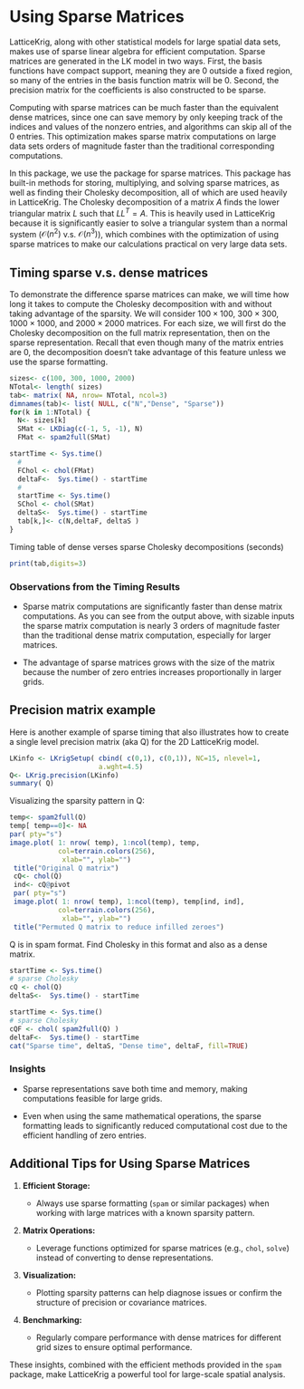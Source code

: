 <!-- title: "LatticeKrig Vignette"
author: "Matthew Iverson, Douglas Nychka"
date: "7/15/2019"
output: 
  pdf_document:
      toc: true
      number_sections: true
knit: (function(inputFile, encoding) { 
          rmarkdown::render(inputFile,
                        encoding=encoding, 
                        output_file='LatticeKrigVignette.pdf') })
-->

# Using Sparse Matrices

LatticeKrig, along with other statistical models for large spatial data sets, makes use of sparse linear algebra for efficient computation. Sparse matrices are generated in the LK model in two ways. First, the basis functions have compact support, meaning they are 0 outside a fixed region, so many of the entries in the basis function matrix will be 0. Second, the precision matrix for the coefficients is also constructed to be sparse.  

Computing with sparse matrices can be much faster than the equivalent dense matrices, since one can save memory by only keeping track of the indices and values of the nonzero entries, and algorithms can skip all of the 0 entries. This optimization makes sparse matrix computations on large data sets orders of magnitude faster than the traditional corresponding computations.

In this package, we use the \ttt{spam} package for sparse matrices. This package has built-in methods for storing, multiplying, and solving sparse matrices, as well as finding their Cholesky decomposition, all of which are used heavily in LatticeKrig. The Cholesky decomposition of a matrix $A$ finds the lower triangular matrix $L$ such that $L L^T = A$. This is heavily used in LatticeKrig because it is significantly easier to solve a triangular system than a normal system ($\mathcal O(n^2)$ v.s. $\mathcal O(n^3)$), which combines with the optimization of using sparse matrices to make our calculations practical on very large data sets. 

## Timing sparse v.s. dense matrices

To demonstrate the difference sparse matrices can make, we will time how long it takes to compute the Cholesky decomposition with and without taking advantage of the sparsity. We will consider $100 \times 100$, $300 \times 300$, $1000 \times 1000$, and $2000 \times 2000$ matrices. For each size, we will first do the Cholesky decomposition on the full matrix representation, then on the sparse representation. Recall that even though many of the matrix entries are 0, the decomposition doesn't take advantage of this feature unless we use the sparse formatting.

```r
sizes<- c(100, 300, 1000, 2000)
NTotal<- length( sizes)
tab<- matrix( NA, nrow= NTotal, ncol=3)
dimnames(tab)<- list( NULL, c("N","Dense", "Sparse"))
for(k in 1:NTotal) {
  N<- sizes[k]
  SMat <- LKDiag(c(-1, 5, -1), N)
  FMat <- spam2full(SMat)

startTime <- Sys.time()
  # 
  FChol <- chol(FMat)
  deltaF<-  Sys.time() - startTime
  #
  startTime <- Sys.time()
  SChol <- chol(SMat)
  deltaS<-  Sys.time() - startTime
  tab[k,]<- c(N,deltaF, deltaS ) 
}  
```

Timing table of dense verses sparse Cholesky decompositions (seconds)
```r
print(tab,digits=3)
```


### Observations from the Timing Results

- Sparse matrix computations are significantly faster than dense matrix computations. As you can see from the output above, with sizable inputs the sparse matrix computation is nearly 3 orders of magnitude   faster than the traditional dense matrix computation, especially for larger matrices.

- The advantage of sparse matrices grows with the size of the matrix because the number of zero entries increases proportionally in larger grids.

## Precision matrix example
Here is another example of sparse timing that also illustrates how to create a 
single level precision matrix  (aka Q) for the 2D LatticeKrig model. 

```r
LKinfo <- LKrigSetup( cbind( c(0,1), c(0,1)), NC=15, nlevel=1,
                      a.wght=4.5)
Q<- LKrig.precision(LKinfo)
summary( Q)
```

Visualizing the sparsity pattern in Q:

```r
temp<- spam2full(Q)
temp[ temp==0]<- NA
par( pty="s")
image.plot( 1: nrow( temp), 1:ncol(temp), temp, 
            col=terrain.colors(256),
             xlab="", ylab="")
 title("Original Q matrix")
 cQ<- chol(Q)
 ind<- cQ@pivot
 par( pty="s")
 image.plot( 1: nrow( temp), 1:ncol(temp), temp[ind, ind], 
            col=terrain.colors(256),
             xlab="", ylab="")
 title("Permuted Q matrix to reduce infilled zeroes")
```

Q is in spam format. Find Cholesky in this format and also as a dense matrix.

```r
startTime <- Sys.time()
# sparse Cholesky 
cQ <- chol(Q)
deltaS<-  Sys.time() - startTime

startTime <- Sys.time()
# sparse Cholesky 
cQF <- chol( spam2full(Q) )
deltaF<-  Sys.time() - startTime
cat("Sparse time", deltaS, "Dense time", deltaF, fill=TRUE)
```

### Insights

- Sparse representations save both time and memory, making computations feasible for large grids.

- Even when using the same mathematical operations, the sparse formatting leads to significantly reduced computational cost due to the efficient handling of zero entries.

 

## Additional Tips for Using Sparse Matrices

 

1. **Efficient Storage:**

   - Always use sparse formatting (`spam` or similar packages) when working with large matrices with a known sparsity pattern.

 

2. **Matrix Operations:**

   - Leverage functions optimized for sparse matrices (e.g., `chol`, `solve`) instead of converting to dense representations.

 

3. **Visualization:**

   - Plotting sparsity patterns can help diagnose issues or confirm the structure of precision or covariance matrices.

 

4. **Benchmarking:**

   - Regularly compare performance with dense matrices for different grid sizes to ensure optimal performance.

 

These insights, combined with the efficient methods provided in the `spam` package, make LatticeKrig a powerful tool for large-scale spatial analysis.

